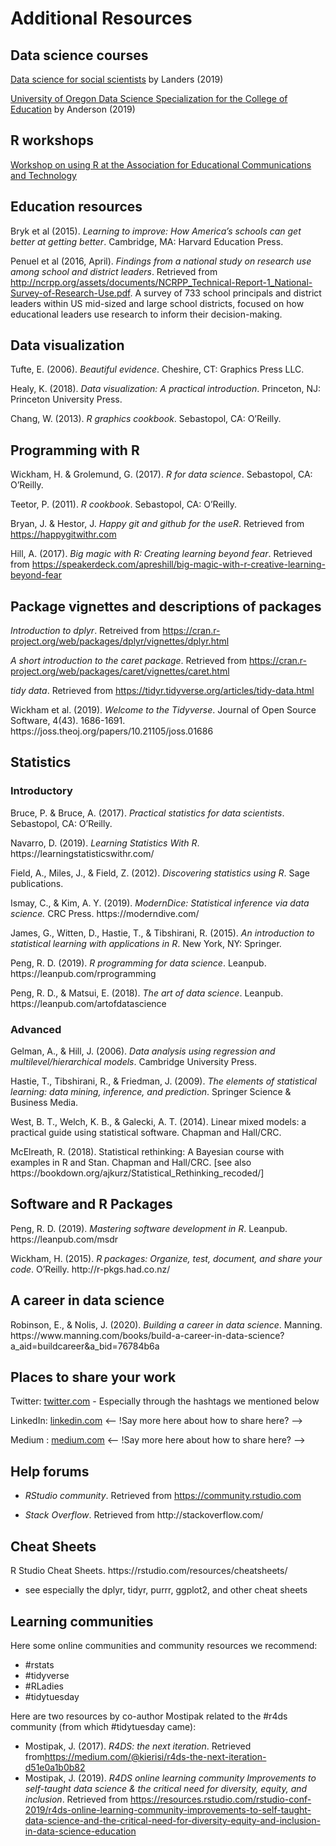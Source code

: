 # Additional Resources 

## Data science courses

[Data science for social scientists](http://datascience.tntlab.org/) by Landers (2019)

[University of Oregon Data Science Specialization for the College of Education](https://github.com/uo-datasci-specialization) by Anderson (2019)

## R workshops 

[Workshop on using R at the Association for Educational Communications and Technology](https://github.com/bretsw/aect19-workshop)

## Education resources 

Bryk et al (2015). *Learning to improve: How America's schools can get better at getting better*. Cambridge, MA: Harvard Education Press. 

Penuel et al (2016, April). *Findings from a national study on research use among school and district leaders*. Retrieved from [http://ncrpp.org/assets/documents/NCRPP_Technical-Report-1_National-Survey-of-Research-Use.pdf](http://ncrpp.org/assets/documents/NCRPP_Technical-Report-1_National-Survey-of-Research-Use.pdf). A survey of 733 school principals and district leaders within US mid-sized and large school districts, focused on how educational leaders use research to inform their decision-making.

## Data visualization 

Tufte, E. (2006). *Beautiful evidence*. Cheshire, CT: Graphics Press LLC. 

Healy, K. (2018). *Data visualization: A practical introduction*. Princeton, NJ: Princeton University Press. 

Chang, W. (2013). *R graphics cookbook*. Sebastopol, CA: O'Reilly.

## Programming with R

Wickham, H. & Grolemund, G. (2017). *R for data science*. Sebastopol, CA: O'Reilly.

Teetor, P. (2011). *R cookbook*. Sebastopol, CA: O'Reilly.

Bryan, J. & Hestor, J. *Happy git and github for the useR*. Retrieved from [https://happygitwithr.com](https://happygitwithr.com) 

Hill, A. (2017). *Big magic with R: Creating learning beyond fear*. Retrieved from [https://speakerdeck.com/apreshill/big-magic-with-r-creative-learning-beyond-fear](https://speakerdeck.com/apreshill/big-magic-with-r-creative-learning-beyond-fear)

## Package vignettes and descriptions of packages

*Introduction to dplyr*. Retreived from [https://cran.r-project.org/web/packages/dplyr/vignettes/dplyr.html](https://cran.r-project.org/web/packages/dplyr/vignettes/dplyr.html)

*A short introduction to the caret package*. Retrieved from [https://cran.r-project.org/web/packages/caret/vignettes/caret.html]([https://cran.r-project.org/web/packages/caret/vignettes/caret.html)

*tidy data*. Retrieved from [https://tidyr.tidyverse.org/articles/tidy-data.html](https://tidyr.tidyverse.org/articles/tidy-data.html)

Wickham et al. (2019). *Welcome to the Tidyverse*. Journal of Open Source Software, 4(43). 1686-1691. https://joss.theoj.org/papers/10.21105/joss.01686

## Statistics 

### Introductory

Bruce, P. & Bruce, A. (2017). *Practical statistics for data scientists*. Sebastopol, CA: O'Reilly.

Navarro, D. (2019). *Learning Statistics With R*. https://learningstatisticswithr.com/

Field, A., Miles, J., & Field, Z. (2012). *Discovering statistics using R*. Sage publications.

Ismay, C., & Kim, A. Y. (2019). *ModernDice: Statistical inference via data science.* CRC Press. https://moderndive.com/

James, G., Witten, D., Hastie, T., & Tibshirani, R. (2015). *An introduction to statistical learning with applications in R*. New York, NY: Springer. 

Peng, R. D. (2019). *R programming for data science*. Leanpub. https://leanpub.com/rprogramming

Peng, R. D., & Matsui, E. (2018). *The art of data science*. Leanpub. https://leanpub.com/artofdatascience

### Advanced

Gelman, A., & Hill, J. (2006). *Data analysis using regression and multilevel/hierarchical models*. Cambridge University Press.

Hastie, T., Tibshirani, R., & Friedman, J. (2009). *The elements of statistical learning: data mining, inference, and prediction*. Springer Science & Business Media.

West, B. T., Welch, K. B., & Galecki, A. T. (2014). Linear mixed models: a practical guide using statistical software. Chapman and Hall/CRC.

McElreath, R. (2018). Statistical rethinking: A Bayesian course with examples in R and Stan. Chapman and Hall/CRC. [see also https://bookdown.org/ajkurz/Statistical_Rethinking_recoded/]

## Software and R Packages

Peng, R. D. (2019). *Mastering software development in R*. Leanpub. https://leanpub.com/msdr

Wickham, H. (2015). *R packages: Organize, test, document, and share your code*. O'Reilly. http://r-pkgs.had.co.nz/

## A career in data science

Robinson, E., & Nolis, J. (2020). *Building a career in data science*. Manning.  https://www.manning.com/books/build-a-career-in-data-science?a_aid=buildcareer&a_bid=76784b6a

## Places to share your work

Twitter: [twitter.com](twitter.com)
- Especially through the hashtags we mentioned below

LinkedIn: [linkedin.com](linkedin.com)
<-- !Say more here about how to share here? -->

Medium : [medium.com](medium.com)
<-- !Say more here about how to share here? -->

## Help forums

 - *RStudio community*. Retrieved from [https://community.rstudio.com](https://community.rstudio.com) 
 
- *Stack Overflow*. Retrieved from http://stackoverflow.com/

## Cheat Sheets

R Studio Cheat Sheets. https://rstudio.com/resources/cheatsheets/

- see especially the dplyr, tidyr, purrr, ggplot2, and other cheat sheets

## Learning communities

Here some online communities and community resources we recommend: 

 - #rstats
 - #tidyverse
 - #RLadies
 - #tidytuesday
 
 Here are two resources by co-author Mostipak related to the #r4ds community (from which #tidytuesday came):
 
 - Mostipak, J. (2017). *R4DS: the next iteration*. Retrieved from[https://medium.com/@kierisi/r4ds-the-next-iteration-d51e0a1b0b82](https://medium.com/@kierisi/r4ds-the-next-iteration-d51e0a1b0b82)
 - Mostipak, J. (2019). *R4DS online learning community Improvements to self-taught data science & the critical need for diversity, equity, and inclusion*. Retrieved from [https://resources.rstudio.com/rstudio-conf-2019/r4ds-online-learning-community-improvements-to-self-taught-data-science-and-the-critical-need-for-diversity-equity-and-inclusion-in-data-science-education](https://resources.rstudio.com/rstudio-conf-2019/r4ds-online-learning-community-improvements-to-self-taught-data-science-and-the-critical-need-for-diversity-equity-and-inclusion-in-data-science-education)
